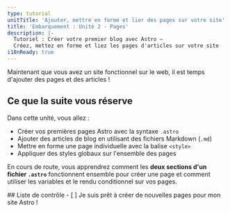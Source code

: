 ```yaml
---
type: tutorial
unitTitle: 'Ajouter, mettre en forme et lier des pages sur votre site'
title: 'Embarquement : Unité 2 - Pages'
description: |-
  Tutoriel : Créer votre premier blog avec Astro —
  Créez, mettez en forme et liez les pages d'articles sur votre site
i18nReady: true
---
```



Maintenant que vous avez un site fonctionnel sur le web, il est temps d'ajouter des pages et des articles !

## Ce que la suite vous réserve

Dans cette unité, vous allez :
- Créer vos premières pages Astro avec la syntaxe `.astro`
- Ajouter des articles de blog en utilisant des fichiers Markdown (`.md`)
- Mettre en forme une page individuelle avec la balise `<style>` 
- Appliquer des styles globaux sur l'ensemble des pages

En cours de route, vous apprendrez comment les **deux sections d'un fichier `.astro`** fonctionnent ensemble pour créer une page et comment utiliser les variables et le rendu conditionnel sur vos pages.

<Box icon="check-list">
## Liste de contrôle

<Checklist>
- [ ] Je suis prêt à créer de nouvelles pages pour mon site Astro !
</Checklist>
</Box>
